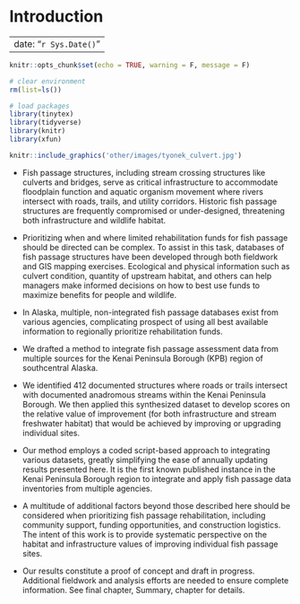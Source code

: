 # Introduction {.unnumbered}

---
date: "`r Sys.Date()`"
---

```r
knitr::opts_chunk$set(echo = TRUE, warning = F, message = F)

# clear environment
rm(list=ls())

# load packages
library(tinytex)
library(tidyverse)
library(knitr)
library(xfun)
```

```r

knitr::include_graphics('other/images/tyonek_culvert.jpg')

```

-   Fish passage structures, including stream crossing structures like culverts and bridges, serve as critical infrastructure to accommodate floodplain function and aquatic organism movement where rivers intersect with roads, trails, and utility corridors. Historic fish passage structures are frequently compromised or under-designed, threatening both infrastructure and wildlife habitat.

-   Prioritizing when and where limited rehabilitation funds for fish passage should be directed can be complex. To assist in this task, databases of fish passage structures have been developed through both fieldwork and GIS mapping exercises. Ecological and physical information such as culvert condition, quantity of upstream habitat, and others can help managers make informed decisions on how to best use funds to maximize benefits for people and wildlife.

-   In Alaska, multiple, non-integrated fish passage databases exist from various agencies, complicating prospect of using all best available information to regionally prioritize rehabilitation funds.

-   We drafted a method to integrate fish passage assessment data from multiple sources for the Kenai Peninsula Borough (KPB) region of southcentral Alaska.

-   We identified 412 documented structures where roads or trails intersect with documented anadromous streams within the Kenai Peninsula Borough. We then applied this synthesized dataset to develop scores on the relative value of improvement (for both infrastructure and stream freshwater habitat) that would be achieved by improving or upgrading individual sites.

-   Our method employs a coded script-based approach to integrating various datasets, greatly simplifying the ease of annually updating results presented here. It is the first known published instance in the Kenai Peninsula Borough region to integrate and apply fish passage data inventories from multiple agencies.

-   A multitude of additional factors beyond those described here should be considered when prioritizing fish passage rehabilitation, including community support, funding opportunities, and construction logistics. The intent of this work is to provide systematic perspective on the habitat and infrastructure values of improving individual fish passage sites.

-   Our results constitute a proof of concept and draft in progress. Additional fieldwork and analysis efforts are needed to ensure complete information. See final chapter, Summary, chapter for details.
